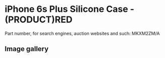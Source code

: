 
# iPhone 6s Plus Silicone Case - (PRODUCT)RED

Part number, for search engines, auction websites and such: MKXM2ZM/A

## Image gallery

<div style={{ width: "768px" }}>
  <GalleryComponent
    images={[
      {
        original: "/everysource/MKXM2.webp",
        thumbnail: "/everypreview/MKXM2.webp",
      },
      {
        original: "/everysource/MKXM2_AV1_GOLD.webp",
        thumbnail: "/everypreview/MKXM2_AV1_GOLD.webp",
      },
      {
        original: "/everysource/MKXM2_AV1_SILVER.webp",
        thumbnail: "/everypreview/MKXM2_AV1_SILVER.webp",
      },
      {
        original: "/everysource/MKXM2_AV1_SPACE_GRAY.webp",
        thumbnail: "/everypreview/MKXM2_AV1_SPACE_GRAY.webp",
      }
    ]}
  />
</div>